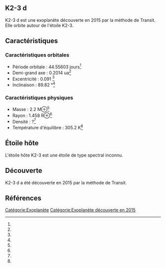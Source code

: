 == K2-3 d ==

{{Infobox Exoplanète
| nom = K2-3 d
| image = 
| légende = 
| étoile = K2-3
| constellation = 
| ascension_droite = 
| déclinaison = 
| distance = ?
| type_spectral = ?
| masse = 2.2 M⊕<ref></ref>
| rayon = 1.458 R⊕<ref></ref>
| densité = ?<ref></ref>
| gravité = ?<ref></ref>
| température = 305.2 K<ref></ref>
| période = 44.55603 j<ref></ref>
| demi_grand_axe = 0.2014 ua<ref></ref>
| excentricité = 0.091 <ref></ref>
| inclinaison = 89.82 °<ref></ref>
| méthode_découverte = Transit
| date_découverte = 2015
| statut = Confirmée
}}

K2-3 d est une exoplanète découverte en 2015 par la méthode de Transit. Elle orbite autour de l'étoile K2-3.

== Caractéristiques ==

=== Caractéristiques orbitales ===
* Période orbitale : 44.55603 jours<ref></ref>
* Demi-grand axe : 0.2014 ua<ref></ref>
* Excentricité : 0.091 <ref></ref>
* Inclinaison : 89.82 °<ref></ref>

=== Caractéristiques physiques ===
* Masse : 2.2 M⊕<ref></ref>
* Rayon : 1.458 R⊕<ref></ref>
* Densité : ?<ref></ref>
* Température d'équilibre : 305.2 K<ref></ref>

== Étoile hôte ==

{{Infobox Étoile
| nom = K2-3
| image = 
| légende = 
| constellation = 
| ascension_droite = 
| déclinaison = 
| distance = ?
| type_spectral = ?
| magnitude_absolue = 
| magnitude_apparente = 
| masse = ?<ref></ref>
| rayon = ?<ref></ref>
| température = ?<ref></ref>
| métallicité = ?<ref></ref>
| âge = ?<ref></ref>
}}

L'étoile hôte K2-3 est une étoile de type spectral inconnu.

== Découverte ==

K2-3 d a été découverte en 2015 par la méthode de Transit.

== Références ==
<references />

[[Catégorie:Exoplanète]]
[[Catégorie:Exoplanète découverte en 2015]]
